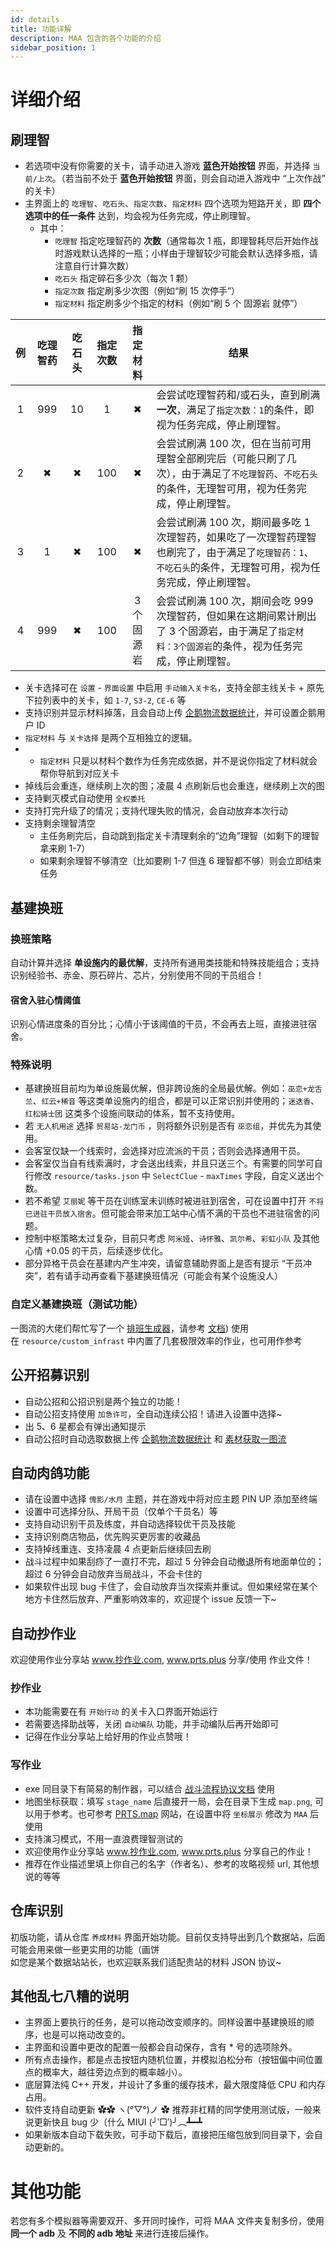 ```yaml
---
id: details
title: 功能详解
description: MAA 包含的各个功能的介绍
sidebar_position: 1
---
```


# 详细介绍

## 刷理智

- 若选项中没有你需要的关卡，请手动进入游戏 **蓝色开始按钮** 界面，并选择 `当前/上次`。（若当前不处于 **蓝色开始按钮** 界面，则会自动进入游戏中 “上次作战” 的关卡）
- 主界面上的 `吃理智`、`吃石头`、`指定次数`、`指定材料` 四个选项为短路开关，即 **四个选项中的任一条件** 达到，均会视为任务完成，停止刷理智。
  - 其中：
    - `吃理智` 指定吃理智药的 **次数**（通常每次 1 瓶，即理智耗尽后开始作战时游戏默认选择的一瓶；小样由于理智较少可能会默认选择多瓶，请注意自行计算次数）
    - `吃石头` 指定碎石多少次（每次 1 颗）
    - `指定次数` 指定刷多少次图（例如“刷 15 次停手”）
    - `指定材料` 指定刷多少个指定的材料（例如“刷 5 个 固源岩 就停”）

| 例  | 吃理智药 | 吃石头 | 指定次数 |  指定材料  | 结果                                                                                                                                                        |
| :-: | :------: | :----: | :------: | :--------: | ----------------------------------------------------------------------------------------------------------------------------------------------------------- |
|  1  |   999    |   10   |    1     |     ✖      | 会尝试吃理智药和/或石头，直到刷满 **一次**，满足了`指定次数：1`的条件，即视为任务完成，停止刷理智。                                                         |
|  2  |    ✖     |   ✖    |   100    |     ✖      | 会尝试刷满 100 次，但在当前可用理智全部刷完后（可能只刷了几次），由于满足了`不吃理智药`、`不吃石头`的条件，无理智可用，视为任务完成，停止刷理智。           |
|  3  |    1     |   ✖    |   100    |     ✖      | 会尝试刷满 100 次，期间最多吃 1 次理智药，如果吃了一次理智药理智也刷完了，由于满足了`吃理智药：1`、`不吃石头`的条件，无理智可用，视为任务完成，停止刷理智。 |
|  4  |   999    |   ✖    |   100    | 3 个固源岩 | 会尝试刷满 100 次，期间会吃 999 次理智药，但如果在这期间累计刷出了 3 个固源岩，由于满足了`指定材料：3个固源岩`的条件，视为任务完成，停止刷理智。            |

- 关卡选择可在 `设置` - `界面设置` 中启用 `手动输入关卡名`，支持全部主线关卡 + 原先下拉列表中的关卡，如 `1-7`, `S3-2`, `CE-6` 等
- 支持识别并显示材料掉落，且会自动上传 [企鹅物流数据统计](https://penguin-stats.cn/)，并可设置企鹅用户 ID
- `指定材料` 与 `关卡选择` 是两个互相独立的逻辑。
- - `指定材料` 只是以材料个数作为任务完成依据，并不是说你指定了材料就会帮你导航到对应关卡
- 掉线后会重连，继续刷上次的图；凌晨 4 点刷新后也会重连，继续刷上次的图
- 支持剿灭模式自动使用 `全权委托`
- 支持打完升级了的情况；支持代理失败的情况，会自动放弃本次行动
- 支持剩余理智清空
  - 主任务刷完后，自动跳到指定关卡清理剩余的“边角”理智（如剩下的理智拿来刷 1-7）
  - 如果剩余理智不够清空（比如要刷 1-7 但连 6 理智都不够）则会立即结束任务

## 基建换班

### 换班策略

自动计算并选择 **单设施内的最优解**，支持所有通用类技能和特殊技能组合；支持识别经验书、赤金、原石碎片、芯片，分别使用不同的干员组合！

#### 宿舍入驻心情阈值

识别心情进度条的百分比；心情小于该阈值的干员，不会再去上班，直接进驻宿舍。

### 特殊说明

- 基建换班目前均为单设施最优解，但非跨设施的全局最优解。例如：`巫恋+龙舌兰`、`红云+稀音` 等这类单设施内的组合，都是可以正常识别并使用的；`迷迭香`、`红松骑士团` 这类多个设施间联动的体系，暂不支持使用。
- 若 `无人机用途` 选择 `贸易站-龙门币` ，则将额外识别是否有 `巫恋组`，并优先为其使用。
- 会客室仅缺一个线索时，会选择对应流派的干员；否则会选择通用干员。
- 会客室仅当自有线索满时，才会送出线索，并且只送三个。有需要的同学可自行修改 `resource/tasks.json` 中 `SelectClue` - `maxTimes` 字段，自定义送出个数。
- 若不希望 `艾丽妮` 等干员在训练室未训练时被进驻到宿舍，可在设置中打开 `不将已进驻干员放入宿舍`。但可能会带来加工站中心情不满的干员也不进驻宿舍的问题。
- 控制中枢策略太过复杂，目前只考虑 `阿米娅`、`诗怀雅`、`凯尔希`、`彩虹小队` 及其他心情 +0.05 的干员，后续逐步优化。
- 部分异格干员会在基建内产生冲突，请留意辅助界面上是否有提示 “干员冲突”，若有请手动再查看下基建换班情况（可能会有某个设施没人）

### 自定义基建换班（测试功能）

一图流的大佬们帮忙写了一个 [排班生成器](https://yituliu.site/riicCal/)，请参考 [文档](https://github.com/MaaAssistantArknights/MaaAssistantArknights/blob/master/docs/3.6-%E5%9F%BA%E5%BB%BA%E6%8E%92%E7%8F%AD%E5%8D%8F%E8%AE%AE.md)) 使用  
在 `resource/custom_infrast` 中内置了几套极限效率的作业，也可用作参考

## 公开招募识别

- 自动公招和公招识别是两个独立的功能！
- 自动公招支持使用 `加急许可`，全自动连续公招！请进入设置中选择~
- 出 5、6 星都会有弹出通知提示
- 自动公招时自动选取数据上传 [企鹅物流数据统计](https://penguin-stats.cn/) 和 [素材获取一图流](https://yituliu.site/)

## 自动肉鸽功能

- 请在设置中选择 `傀影/水月` 主题，并在游戏中将对应主题 PIN UP 添加至终端
- 设置中可选择分队、开局干员（仅单个干员名）等
- 支持自动识别干员及练度，并自动选择较优干员及技能
- 支持识别商店物品，优先购买更厉害的收藏品
- 支持掉线重连、支持凌晨 4 点更新后继续回去刷
- 战斗过程中如果刮痧了一直打不完，超过 5 分钟会自动撤退所有地面单位的；超过 6 分钟会自动放弃当局战斗，不会卡住的
- 如果软件出现 bug 卡住了，会自动放弃当次探索并重试。但如果经常在某个地方卡住然后放弃、严重影响效率的，欢迎提个 issue 反馈一下~

## 自动抄作业

欢迎使用作业分享站 www.抄作业.com, www.prts.plus 分享/使用 作业文件！

### 抄作业

- 本功能需要在有 `开始行动` 的关卡入口界面开始运行
- 若需要选择助战等，关闭 `自动编队` 功能，并手动编队后再开始即可
- 记得在作业分享站上给好用的作业点赞哦！

### 写作业

- exe 同目录下有简易的制作器，可以结合 [战斗流程协议文档](https://github.com/MaaAssistantArknights/MaaAssistantArknights/blob/master/docs/3.3-%E6%88%98%E6%96%97%E6%B5%81%E7%A8%8B%E5%8D%8F%E8%AE%AE.md) 使用
- 地图坐标获取：填写 `stage_name` 后直接开一局，会在目录下生成 `map.png`, 可以用于参考。也可参考 [PRTS.map](https://map.ark-nights.com/) 网站，在设置中将 `坐标展示` 修改为 `MAA` 后使用
- 支持演习模式，不用一直浪费理智测试的
- 欢迎使用作业分享站 www.抄作业.com, www.prts.plus 分享自己的作业！
- 推荐在作业描述里填上你自己的名字（作者名）、参考的攻略视频 url, 其他想说的等等

## 仓库识别

初版功能，请从仓库 `养成材料` 界面开始功能。目前仅支持导出到几个数据站，后面可能会用来做一些更实用的功能（画饼  
如您是某个数据站站长，也欢迎联系我们适配贵站的材料 JSON 协议~

## 其他乱七八糟的说明

- 主界面上要执行的任务，是可以拖动改变顺序的。同样设置中基建换班的顺序，也是可以拖动改变的。
- 主界面和设置中更改的配置一般都会自动保存，含有 \* 号的选项除外。
- 所有点击操作，都是点击按钮内随机位置，并模拟泊松分布（按钮偏中间位置点的概率大，越往旁边点到的概率越小）。
- 底层算法纯 C++ 开发，并设计了多重的缓存技术，最大限度降低 CPU 和内存占用。
- 软件支持自动更新 ✿✿ ヽ(°▽°)ノ ✿ 推荐非杠精的同学使用测试版，一般来说更新快且 bug 少（什么 MIUI (╯‵□′)╯︵┻━┻
- 如果新版本自动下载失败，可手动下载后，直接把压缩包放到同目录下，会自动更新的。

# 其他功能

若您有多个模拟器等需要双开、多开同时操作，可将 MAA 文件夹复制多份，使用 **同一个 adb** 及 **不同的 adb 地址** 来进行连接后操作。
